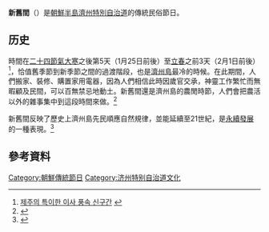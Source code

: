 '''新舊間'''（{{lang-ko|신구간}}）是[[朝鮮半島|朝鮮半島]][[濟州特別自治道|濟州特別自治道]]的傳統民俗節日。

==历史==
時間在[[二十四節氣|二十四節氣]][[大寒|大寒]]之後第5天（1月25日前後）至[[立春|立春]]之前3天（2月1日前後）<ref>[http://www.jtg.co.kr/jejusock/singugan.html 제주의 특이한 이사 풍속 신구간] {{webarchive|url=https://web.archive.org/web/20150106105249/http://www.jtg.co.kr/jejusock/singugan.html |date=2015-01-06 }}</ref>，恰值舊季節到新季節之間的過渡階段，也是[[濟州島|濟州島]]最冷的時候。在此期間，人們搬家、裝修、購置家用電器，因為人們相信此時因歲官交承，神靈工作繁忙而無暇顧及民間，可以百無禁忌地動土。新舊間還是濟州島的農閒時節，人們會把農活以外的雜事集中到這段時間來做。<ref>{{Cite web |url=http://cnnews.chosun.com/client/news/viw.asp?cate=C08&mcate=M1003&nNewsNumb=20141220590&nidx=20591 |title=“新旧间”——济州乔迁的日子 |access-date=2015-01-06 |archive-date=2017-12-31 |archive-url=https://web.archive.org/web/20171231172609/http://cnnews.chosun.com/client/news/viw.asp?cate=C08&mcate=M1003&nNewsNumb=20141220590&nidx=20591 |dead-url=no }}</ref>

新舊間反映了歷史上濟州島先民順應自然規律，並能延續至21世紀，是[[永續發展|永續發展]]的一種表現。<ref>{{Cite web |url=http://www.jejuchina.net/news/articleView.html?idxno=410 |title=新旧间风俗 |access-date=2015-01-06 |archive-date=2016-03-04 |archive-url=https://web.archive.org/web/20160304234224/http://www.jejuchina.net/news/articleView.html?idxno=410 |dead-url=no }}</ref>

==參考資料==
{{reflist}}

[[Category:朝鮮傳統節日|Category:朝鮮傳統節日]]
[[Category:济州特别自治道文化|Category:济州特别自治道文化]]